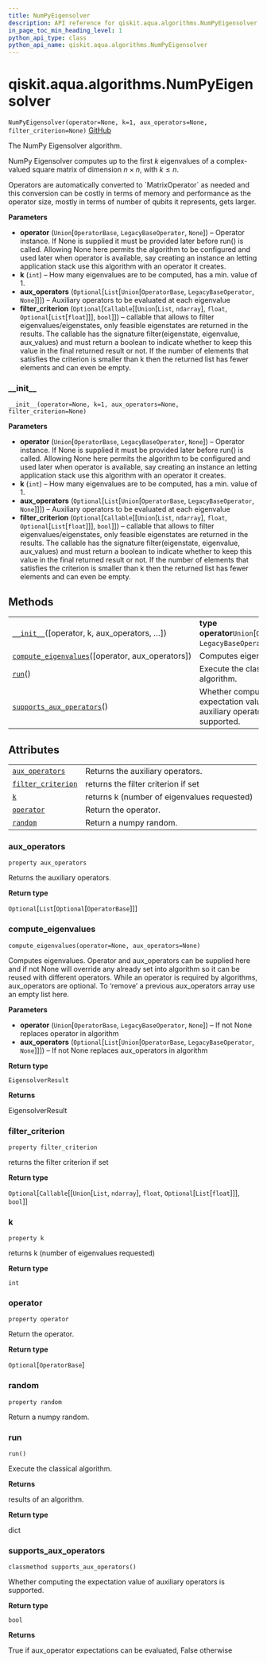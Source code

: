 ```yaml
---
title: NumPyEigensolver
description: API reference for qiskit.aqua.algorithms.NumPyEigensolver
in_page_toc_min_heading_level: 1
python_api_type: class
python_api_name: qiskit.aqua.algorithms.NumPyEigensolver
---
```


# qiskit.aqua.algorithms.NumPyEigensolver

<span id="qiskit.aqua.algorithms.NumPyEigensolver" />

`NumPyEigensolver(operator=None, k=1, aux_operators=None, filter_criterion=None)` [GitHub](https://github.com/qiskit-community/qiskit-aqua/tree/stable/0.9/qiskit/aqua/algorithms/eigen_solvers/numpy_eigen_solver.py "view source code")

The NumPy Eigensolver algorithm.

NumPy Eigensolver computes up to the first $k$ eigenvalues of a complex-valued square matrix of dimension $n \times n$, with $k \leq n$.

<Admonition title="Note" type="note">
  Operators are automatically converted to `MatrixOperator` as needed and this conversion can be costly in terms of memory and performance as the operator size, mostly in terms of number of qubits it represents, gets larger.
</Admonition>

**Parameters**

*   **operator** (`Union`\[`OperatorBase`, `LegacyBaseOperator`, `None`]) – Operator instance. If None is supplied it must be provided later before run() is called. Allowing None here permits the algorithm to be configured and used later when operator is available, say creating an instance an letting application stack use this algorithm with an operator it creates.
*   **k** (`int`) – How many eigenvalues are to be computed, has a min. value of 1.
*   **aux\_operators** (`Optional`\[`List`\[`Union`\[`OperatorBase`, `LegacyBaseOperator`, `None`]]]) – Auxiliary operators to be evaluated at each eigenvalue
*   **filter\_criterion** (`Optional`\[`Callable`\[\[`Union`\[`List`, `ndarray`], `float`, `Optional`\[`List`\[`float`]]], `bool`]]) – callable that allows to filter eigenvalues/eigenstates, only feasible eigenstates are returned in the results. The callable has the signature filter(eigenstate, eigenvalue, aux\_values) and must return a boolean to indicate whether to keep this value in the final returned result or not. If the number of elements that satisfies the criterion is smaller than k then the returned list has fewer elements and can even be empty.

### \_\_init\_\_

<span id="qiskit.aqua.algorithms.NumPyEigensolver.__init__" />

`__init__(operator=None, k=1, aux_operators=None, filter_criterion=None)`

**Parameters**

*   **operator** (`Union`\[`OperatorBase`, `LegacyBaseOperator`, `None`]) – Operator instance. If None is supplied it must be provided later before run() is called. Allowing None here permits the algorithm to be configured and used later when operator is available, say creating an instance an letting application stack use this algorithm with an operator it creates.
*   **k** (`int`) – How many eigenvalues are to be computed, has a min. value of 1.
*   **aux\_operators** (`Optional`\[`List`\[`Union`\[`OperatorBase`, `LegacyBaseOperator`, `None`]]]) – Auxiliary operators to be evaluated at each eigenvalue
*   **filter\_criterion** (`Optional`\[`Callable`\[\[`Union`\[`List`, `ndarray`], `float`, `Optional`\[`List`\[`float`]]], `bool`]]) – callable that allows to filter eigenvalues/eigenstates, only feasible eigenstates are returned in the results. The callable has the signature filter(eigenstate, eigenvalue, aux\_values) and must return a boolean to indicate whether to keep this value in the final returned result or not. If the number of elements that satisfies the criterion is smaller than k then the returned list has fewer elements and can even be empty.

## Methods

|                                                                                                                                                                                  |                                                                              |
| -------------------------------------------------------------------------------------------------------------------------------------------------------------------------------- | ---------------------------------------------------------------------------- |
| [`__init__`](#qiskit.aqua.algorithms.NumPyEigensolver.__init__ "qiskit.aqua.algorithms.NumPyEigensolver.__init__")(\[operator, k, aux\_operators, …])                            | **type operator**`Union`\[`OperatorBase`, `LegacyBaseOperator`, `None`]      |
| [`compute_eigenvalues`](#qiskit.aqua.algorithms.NumPyEigensolver.compute_eigenvalues "qiskit.aqua.algorithms.NumPyEigensolver.compute_eigenvalues")(\[operator, aux\_operators]) | Computes eigenvalues.                                                        |
| [`run`](#qiskit.aqua.algorithms.NumPyEigensolver.run "qiskit.aqua.algorithms.NumPyEigensolver.run")()                                                                            | Execute the classical algorithm.                                             |
| [`supports_aux_operators`](#qiskit.aqua.algorithms.NumPyEigensolver.supports_aux_operators "qiskit.aqua.algorithms.NumPyEigensolver.supports_aux_operators")()                   | Whether computing the expectation value of auxiliary operators is supported. |

## Attributes

|                                                                                                                                            |                                             |
| ------------------------------------------------------------------------------------------------------------------------------------------ | ------------------------------------------- |
| [`aux_operators`](#qiskit.aqua.algorithms.NumPyEigensolver.aux_operators "qiskit.aqua.algorithms.NumPyEigensolver.aux_operators")          | Returns the auxiliary operators.            |
| [`filter_criterion`](#qiskit.aqua.algorithms.NumPyEigensolver.filter_criterion "qiskit.aqua.algorithms.NumPyEigensolver.filter_criterion") | returns the filter criterion if set         |
| [`k`](#qiskit.aqua.algorithms.NumPyEigensolver.k "qiskit.aqua.algorithms.NumPyEigensolver.k")                                              | returns k (number of eigenvalues requested) |
| [`operator`](#qiskit.aqua.algorithms.NumPyEigensolver.operator "qiskit.aqua.algorithms.NumPyEigensolver.operator")                         | Return the operator.                        |
| [`random`](#qiskit.aqua.algorithms.NumPyEigensolver.random "qiskit.aqua.algorithms.NumPyEigensolver.random")                               | Return a numpy random.                      |

### aux\_operators

<span id="qiskit.aqua.algorithms.NumPyEigensolver.aux_operators" />

`property aux_operators`

Returns the auxiliary operators.

**Return type**

`Optional`\[`List`\[`Optional`\[`OperatorBase`]]]

### compute\_eigenvalues

<span id="qiskit.aqua.algorithms.NumPyEigensolver.compute_eigenvalues" />

`compute_eigenvalues(operator=None, aux_operators=None)`

Computes eigenvalues. Operator and aux\_operators can be supplied here and if not None will override any already set into algorithm so it can be reused with different operators. While an operator is required by algorithms, aux\_operators are optional. To ‘remove’ a previous aux\_operators array use an empty list here.

**Parameters**

*   **operator** (`Union`\[`OperatorBase`, `LegacyBaseOperator`, `None`]) – If not None replaces operator in algorithm
*   **aux\_operators** (`Optional`\[`List`\[`Union`\[`OperatorBase`, `LegacyBaseOperator`, `None`]]]) – If not None replaces aux\_operators in algorithm

**Return type**

`EigensolverResult`

**Returns**

EigensolverResult

### filter\_criterion

<span id="qiskit.aqua.algorithms.NumPyEigensolver.filter_criterion" />

`property filter_criterion`

returns the filter criterion if set

**Return type**

`Optional`\[`Callable`\[\[`Union`\[`List`, `ndarray`], `float`, `Optional`\[`List`\[`float`]]], `bool`]]

### k

<span id="qiskit.aqua.algorithms.NumPyEigensolver.k" />

`property k`

returns k (number of eigenvalues requested)

**Return type**

`int`

### operator

<span id="qiskit.aqua.algorithms.NumPyEigensolver.operator" />

`property operator`

Return the operator.

**Return type**

`Optional`\[`OperatorBase`]

### random

<span id="qiskit.aqua.algorithms.NumPyEigensolver.random" />

`property random`

Return a numpy random.

### run

<span id="qiskit.aqua.algorithms.NumPyEigensolver.run" />

`run()`

Execute the classical algorithm.

**Returns**

results of an algorithm.

**Return type**

dict

### supports\_aux\_operators

<span id="qiskit.aqua.algorithms.NumPyEigensolver.supports_aux_operators" />

`classmethod supports_aux_operators()`

Whether computing the expectation value of auxiliary operators is supported.

**Return type**

`bool`

**Returns**

True if aux\_operator expectations can be evaluated, False otherwise

